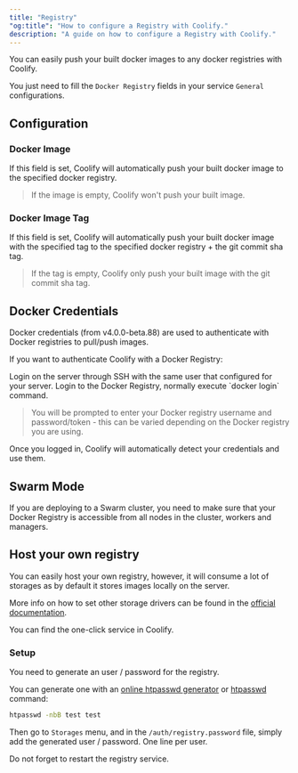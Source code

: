 ```yaml
---
title: "Registry"
"og:title": "How to configure a Registry with Coolify."
description: "A guide on how to configure a Registry with Coolify."
---
```


You can easily push your built docker images to any docker registries with Coolify.

You just need to fill the `Docker Registry` fields in your service `General` configurations.

## Configuration

### Docker Image

If this field is set, Coolify will automatically push your built docker image to the specified docker registry.

> If the image is empty, Coolify won't push your built image.

### Docker Image Tag

If this field is set, Coolify will automatically push your built docker image with the specified tag to the specified docker registry + the git commit sha tag.

> If the tag is empty, Coolify only push your built image with the git commit sha tag.

## Docker Credentials

Docker credentials (from v4.0.0-beta.88) are used to authenticate with Docker registries to pull/push images.

If you want to authenticate Coolify with a Docker Registry:

<Steps>
  <Step title="Login to your server">
    Login on the server through SSH with the same user that configured for your server.

  </Step>
  <Step title="Authenticate to Docker Registry">
    Login to the Docker Registry, normally execute `docker login` command.
    
> You will be prompted to enter your Docker registry username and password/token - this can be varied depending on the Docker registry you are using.
  </Step>
</Steps>
Once you logged in, Coolify will automatically detect your credentials and use them.

## Swarm Mode

If you are deploying to a Swarm cluster, you need to make sure that your Docker Registry is accessible from all nodes in the cluster, workers and managers.

## Host your own registry

You can easily host your own registry, however, it will consume a lot of storages as by default it stores images locally on the server.

More info on how to set other storage drivers can be found in the [official documentation](https://distribution.github.io/distribution/storage-drivers/).

You can find the one-click service in Coolify.

### Setup

You need to generate an user / password for the registry.

You can generate one with an [online htpasswd generator](https://www.web2generators.com/apache-tools/htpasswd-generator) or [htpasswd](https://httpd.apache.org/docs/current/programs/htpasswd.html) command:

```bash
htpasswd -nbB test test
```

Then go to `Storages` menu, and in the `/auth/registry.password` file, simply add the generated user / password. One line per user.

<Tip>Do not forget to restart the registry service.</Tip>
